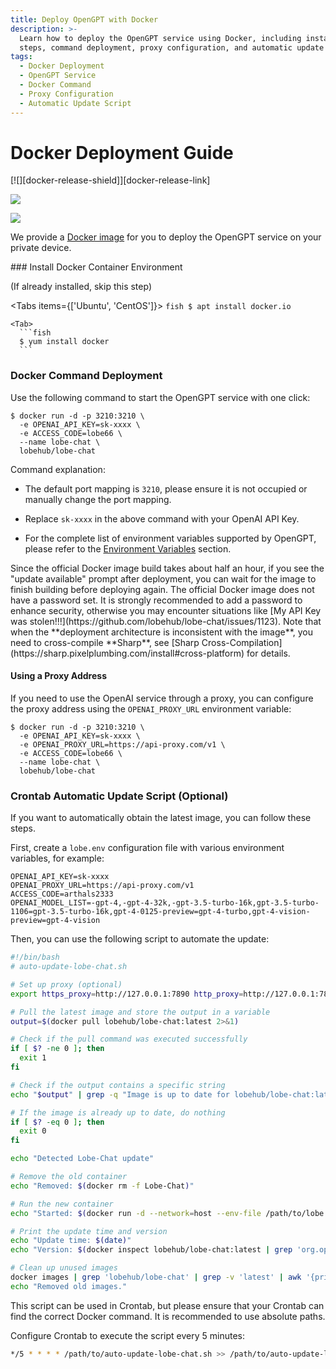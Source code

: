 ```yaml
---
title: Deploy OpenGPT with Docker
description: >-
  Learn how to deploy the OpenGPT service using Docker, including installation
  steps, command deployment, proxy configuration, and automatic update scripts.
tags:
  - Docker Deployment
  - OpenGPT Service
  - Docker Command
  - Proxy Configuration
  - Automatic Update Script
---
```


# Docker Deployment Guide

<div style={{display:"flex", gap: 4}}>
  [![][docker-release-shield]][docker-release-link]

[![][docker-size-shield]][docker-size-link]

[![][docker-pulls-shield]][docker-pulls-link]

</div>

We provide a [Docker image][docker-release-link] for you to deploy the OpenGPT service on your private device.

<Steps>
  ### Install Docker Container Environment

(If already installed, skip this step)

  <Tabs items={['Ubuntu', 'CentOS']}>
    <Tab>
      ```fish
      $ apt install docker.io
      ```

</Tab>

    <Tab>
      ```fish
      $ yum install docker
      ```

</Tab>

</Tabs>

### Docker Command Deployment

Use the following command to start the OpenGPT service with one click:

```fish
$ docker run -d -p 3210:3210 \
  -e OPENAI_API_KEY=sk-xxxx \
  -e ACCESS_CODE=lobe66 \
  --name lobe-chat \
  lobehub/lobe-chat
```

Command explanation:

- The default port mapping is `3210`, please ensure it is not occupied or manually change the port mapping.

- Replace `sk-xxxx` in the above command with your OpenAI API Key.

- For the complete list of environment variables supported by OpenGPT, please refer to the [Environment Variables](/docs/self-hosting/environment-ariable) section.

<Callout type="tip">
  Since the official Docker image build takes about half an hour, if you see the "update available"
  prompt after deployment, you can wait for the image to finish building before deploying again.
</Callout>

<Callout type="warning">
  The official Docker image does not have a password set. It is strongly recommended to add a
  password to enhance security, otherwise you may encounter situations like [My API Key was
  stolen!!!](https://github.com/lobehub/lobe-chat/issues/1123).
</Callout>

<Callout type="important">
  Note that when the **deployment architecture is inconsistent with the image**, you need to
  cross-compile **Sharp**, see [Sharp
  Cross-Compilation](https://sharp.pixelplumbing.com/install#cross-platform) for details.
</Callout>

#### Using a Proxy Address

If you need to use the OpenAI service through a proxy, you can configure the proxy address using the `OPENAI_PROXY_URL` environment variable:

```fish
$ docker run -d -p 3210:3210 \
  -e OPENAI_API_KEY=sk-xxxx \
  -e OPENAI_PROXY_URL=https://api-proxy.com/v1 \
  -e ACCESS_CODE=lobe66 \
  --name lobe-chat \
  lobehub/lobe-chat
```

### Crontab Automatic Update Script (Optional)

If you want to automatically obtain the latest image, you can follow these steps.

First, create a `lobe.env` configuration file with various environment variables, for example:

```env
OPENAI_API_KEY=sk-xxxx
OPENAI_PROXY_URL=https://api-proxy.com/v1
ACCESS_CODE=arthals2333
OPENAI_MODEL_LIST=-gpt-4,-gpt-4-32k,-gpt-3.5-turbo-16k,gpt-3.5-turbo-1106=gpt-3.5-turbo-16k,gpt-4-0125-preview=gpt-4-turbo,gpt-4-vision-preview=gpt-4-vision
```

Then, you can use the following script to automate the update:

```bash
#!/bin/bash
# auto-update-lobe-chat.sh

# Set up proxy (optional)
export https_proxy=http://127.0.0.1:7890 http_proxy=http://127.0.0.1:7890 all_proxy=socks5://127.0.0.1:7890

# Pull the latest image and store the output in a variable
output=$(docker pull lobehub/lobe-chat:latest 2>&1)

# Check if the pull command was executed successfully
if [ $? -ne 0 ]; then
  exit 1
fi

# Check if the output contains a specific string
echo "$output" | grep -q "Image is up to date for lobehub/lobe-chat:latest"

# If the image is already up to date, do nothing
if [ $? -eq 0 ]; then
  exit 0
fi

echo "Detected Lobe-Chat update"

# Remove the old container
echo "Removed: $(docker rm -f Lobe-Chat)"

# Run the new container
echo "Started: $(docker run -d --network=host --env-file /path/to/lobe.env --name=Lobe-Chat --restart=always lobehub/lobe-chat)"

# Print the update time and version
echo "Update time: $(date)"
echo "Version: $(docker inspect lobehub/lobe-chat:latest | grep 'org.opencontainers.image.version' | awk -F'"' '{print $4}')"

# Clean up unused images
docker images | grep 'lobehub/lobe-chat' | grep -v 'latest' | awk '{print $3}' | xargs -r docker rmi > /dev/null 2>&1
echo "Removed old images."
```

This script can be used in Crontab, but please ensure that your Crontab can find the correct Docker command. It is recommended to use absolute paths.

Configure Crontab to execute the script every 5 minutes:

```bash
*/5 * * * * /path/to/auto-update-lobe-chat.sh >> /path/to/auto-update-lobe-chat.log 2>&1
```

</Steps>

[docker-pulls-link]: https://hub.docker.com/r/lobehub/lobe-chat
[docker-pulls-shield]: https://img.shields.io/docker/pulls/lobehub/lobe-chat?color=45cc11&labelColor=black&style=flat-square
[docker-release-link]: https://hub.docker.com/r/lobehub/lobe-chat
[docker-release-shield]: https://img.shields.io/docker/v/lobehub/lobe-chat?color=369eff&label=docker&labelColor=black&logo=docker&logoColor=white&style=flat-square
[docker-size-link]: https://hub.docker.com/r/lobehub/lobe-chat
[docker-size-shield]: https://img.shields.io/docker/image-size/lobehub/lobe-chat?color=369eff&labelColor=black&style=flat-square
